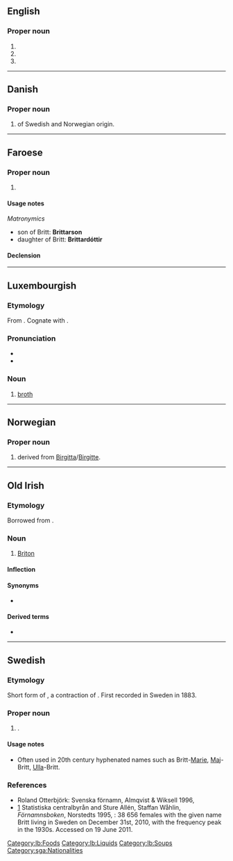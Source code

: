 {{also|britt}}
==English==

===Proper noun===
{{en-proper noun}}

# {{surname|en}}
# {{place|en|city|s/Iowa}}
# {{place|en|unincorporated community|s/Minnesota}}

----

==Danish==

===Proper noun===
{{da-proper noun}}

# {{given name|da|female}} of Swedish and Norwegian origin.

----

==Faroese==

===Proper noun===
{{head|fo|proper noun|g=f}}

# {{given name|fo|female}}

====Usage notes====
''Matronymics''
* son of Britt: '''Brittarson'''
* daughter of Britt: '''Brittardóttir'''

====Declension====
{{fo-decl-proper-noun-s-indef|Britt|Britt|Britt|Brittar}}

----

==Luxembourgish==

===Etymology===
From {{inh|lb|gem-pro|*bruþą}}. Cognate with {{cog|en|broth}}.

===Pronunciation===
* {{IPA|lb|/bʀit/}}
* {{rhymes|lb|it}}

===Noun===
{{lb-noun|f}}

# [[broth]]

[[Category:lb:Foods]]
[[Category:lb:Liquids]]
[[Category:lb:Soups]]

----

==Norwegian==

===Proper noun===
{{no-proper noun}}

# {{given name|no|female}} derived from [[Birgitta]]/[[Birgitte]].

----

==Old Irish==

===Etymology===
Borrowed from {{bor|sga|la|Brittō}}.

===Noun===
{{sga-noun|m}}

# [[Briton]]

====Inflection====
{{rfinfl|sga|noun}}

====Synonyms====
* {{l|sga|Breta}}

====Derived terms====
* {{l|sga|brittach|gloss=stammering, stuttering}}

[[Category:sga:Nationalities]]

----

==Swedish==

===Etymology===
Short form of {{m|sv|Britta}}, a contraction of {{m|sv|Birgitta}}. First recorded in Sweden in 1883.

===Proper noun===
{{sv-proper noun|c}}

# {{given name|sv|female}}.

====Usage notes====
* Often used in 20th century hyphenated names such as Britt-[[Marie]], [[Maj]]-Britt, [[Ulla]]-Britt.

===References===
* Roland Otterbjörk: Svenska förnamn, Almqvist & Wiksell 1996, {{ISBN|91-21-10937-0}}
* [https://web.archive.org/web/20100328044612/http://www.scb.se/Pages/NameSearch____259432.aspx] Statistiska centralbyrån and Sture Allén, Staffan Wåhlin, ''Förnamnsboken'', Norstedts 1995, {{ISBN|9119551622}}: 38 656 females with the given name Britt living in Sweden on December 31st, 2010, with the frequency peak in the 1930s. Accessed on 19 June 2011.